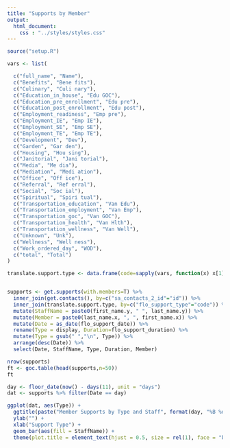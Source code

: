 ```yaml
---
title: "Supports by Member"
output:
  html_document:
    css : "../styles/styles.css"
---
```


```r
source("setup.R")
```
```r

vars <- list(

  c("full_name", "Name"),
  c("Benefits", "Bene fits"),
  c("Culinary", "Culi nary"),
  c("Education_in_house", "Edu GOC"),
  c("Education_pre_enrollment", "Edu pre"),
  c("Education_post_enrollment", "Edu post"),
  c("Employment_readiness", "Emp pre"),
  c("Employment_IE", "Emp IE"),
  c("Employment_SE", "Emp SE"),
  c("Employment_TE", "Emp TE"),
  c("Development", "Dev"),
  c("Garden", "Gar den"),
  c("Housing", "Hou sing"),
  c("Janitorial", "Jani torial"),
  c("Media", "Me dia"),
  c("Mediation", "Medi ation"),
  c("Office", "Off ice"),
  c("Referral", "Ref erral"),
  c("Social", "Soc ial"),
  c("Spiritual", "Spiri tual"),
  c("Transportation_education", "Van Edu"),
  c("Transportation_employment", "Van Emp"),
  c("Transportation_goc", "Van GOC"),
  c("Transportation_health", "Van Hlth"),
  c("Transportation_wellness", "Van Well"),
  c("Unknown", "Unk"),
  c("Wellness", "Well ness"),
  c("Work_ordered_day", "WOD"),
  c("total", "Total")
)

translate.support.type <- data.frame(code=sapply(vars, function(x) x[1]),display=sapply(vars, function(x) x[2]))


supports <- get.supports(with.members=T) %>%
  inner_join(get.contacts(), by=c("sa_contacts_2_id"="id")) %>%
  inner_join(translate.support.type, by=c("flo_support_type"="code")) %>%
  mutate(StaffName = paste0(first_name.y, " ", last_name.y)) %>%
  mutate(Member = paste0(last_name.x, ", ", first_name.x)) %>%
  mutate(Date = as_date(flo_support_date)) %>%
  rename(Type = display, Duration=flo_support_duration) %>%
  mutate(Type = gsub(" ","\n", Type)) %>%
  arrange(desc(Date)) %>%
  select(Date, StaffName, Type, Duration, Member)

nrow(supports)
ft <- goc.table(head(supports,n=50))
ft

day <- floor_date(now() - days(11), unit = "days")
dat <- supports %>% filter(Date == day)

ggplot(dat, aes(Type)) +
  ggtitle(paste("Member Supports by Type and Staff", format(day, "%B %d, %Y"), collapse = " ")) +
  ylab("") +
  xlab("Support Type") +
  geom_bar(aes(fill = StaffName)) +
  theme(plot.title = element_text(hjust = 0.5, size = rel(1), face = "bold"))
```
